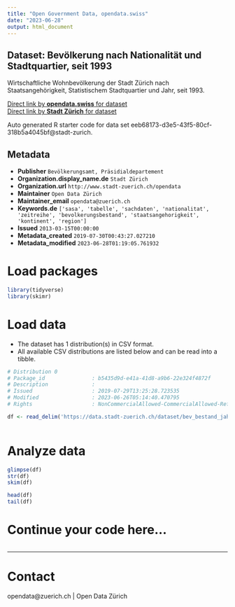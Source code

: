 ```yaml
---
title: "Open Government Data, opendata.swiss"
date: "2023-06-28"
output: html_document
---
```


## Dataset: Bevölkerung nach Nationalität und Stadtquartier, seit 1993


Wirtschaftliche Wohnbevölkerung der Stadt Zürich nach Staatsangehörigkeit, Statistischem Stadtquartier und Jahr, seit 1993.


[Direct link by **opendata.swiss** for dataset](https://opendata.swiss/de/dataset/bevolkerung-nach-nationalitat-und-stadtquartier-seit-19932)<br>
[Direct link by **Stadt Zürich** for dataset](https://data.stadt-zuerich.ch/dataset/bev_bestand_jahr_quartier_nationalitaet_od3361)

Auto generated R starter code for data set eeb68173-d3e5-43f5-80cf-318b5a4045bf@stadt-zurich.

## Metadata

- **Publisher** `Bevölkerungsamt, Präsidialdepartement`
- **Organization.display_name.de** `Stadt Zürich`
- **Organization.url** `http://www.stadt-zuerich.ch/opendata`
- **Maintainer** `Open Data Zürich`
- **Maintainer_email** `opendata@zuerich.ch`
- **Keywords.de** `['sasa', 'tabelle', 'sachdaten', 'nationalitat', 'zeitreihe', 'bevolkerungsbestand', 'staatsangehorigkeit', 'kontinent', 'region']`
- **Issued** `2013-03-15T00:00:00`
- **Metadata_created** `2019-07-30T00:43:27.027210`
- **Metadata_modified** `2023-06-28T01:19:05.761932`


# Load packages

```r

library(tidyverse)
library(skimr)

```

# Load data

-   The dataset has 1 distribution(s) in CSV format.
-   All available CSV distributions are listed below and can be read into a tibble.

```r

# Distribution 0
# Package_id               : b5435d9d-e41a-41d8-a9b6-22e324f4872f
# Description              : 
# Issued                   : 2019-07-29T13:25:28.723535
# Modified                 : 2023-06-26T05:14:40.470795
# Rights                   : NonCommercialAllowed-CommercialAllowed-ReferenceNotRequired

df <- read_delim('https://data.stadt-zuerich.ch/dataset/bev_bestand_jahr_quartier_nationalitaet_od3361/download/BEV336OD3361.csv')



```

# Analyze data

```r

glimpse(df)
str(df)
skim(df)

head(df)
tail(df)

```

# Continue your code here...

```r

```

------------------------------------------------------------------------

# Contact

opendata@zuerich.ch | Open Data Zürich
